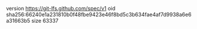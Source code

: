 version https://git-lfs.github.com/spec/v1
oid sha256:66240e1a231810b0f48fbe9423e46f8bd5c3b634fae4af7d9938a6e6a31663b5
size 63337
